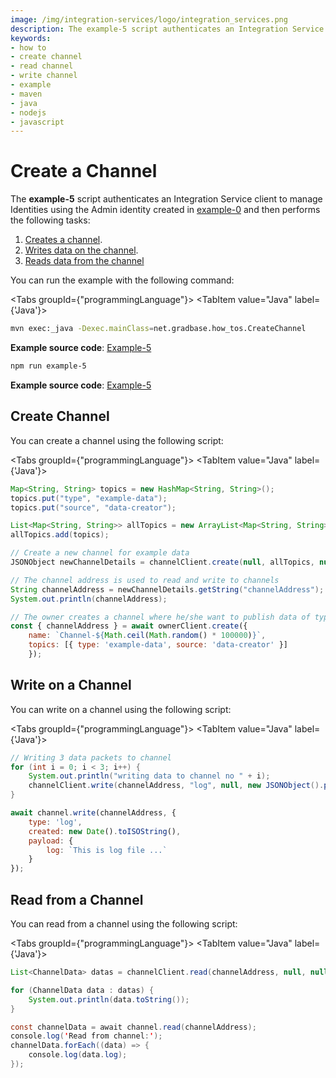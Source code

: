```yaml
---
image: /img/integration-services/logo/integration_services.png
description: The example-5 script authenticates an Integration Service client to manage Identities using the Admin identity created in example-0 and then creates a channel, writes data on the channel, reads data from the channel.
keywords:
- how to
- create channel
- read channel
- write channel
- example
- maven
- java
- nodejs
- javascript
---
```


# Create a Channel

The **example-5** script authenticates an Integration Service client to manage Identities using the Admin identity
created in [example-0](./run-how-tos.mdx) and then performs the following tasks:

1. [Creates a channel](#create-channel).
2. [Writes data on the channel](#write-on-a-channel).
3. [Reads data from the channel](#read-from-a-channel)

You can run the example with the following command:

<Tabs groupId={"programmingLanguage"}>
<TabItem value="Java" label={'Java'}>

```bash
mvn exec:_java -Dexec.mainClass=net.gradbase.how_tos.CreateChannel
```

**Example source code**: [Example-5](https://github.com/albydeca/iota-is-sdk/blob/main/examples/src/main/java/net/gradbase/examples/CreateChannel.java)

</TabItem>
<TabItem value="Nodejs" label={'Node.js'}>

```bash
npm run example-5
````

**Example source code**: [Example-5](https://github.com/iotaledger/integration-services/blob/master/clients/client-sdk/examples/5-CreateChannel.ts)

</TabItem>
</Tabs>


## Create Channel

You can create a channel using the following script:

<Tabs groupId={"programmingLanguage"}>
<TabItem value="Java" label={'Java'}>

```java
Map<String, String> topics = new HashMap<String, String>();
topics.put("type", "example-data");
topics.put("source", "data-creator");

List<Map<String, String>> allTopics = new ArrayList<Map<String, String>>();
allTopics.add(topics);

// Create a new channel for example data
JSONObject newChannelDetails = channelClient.create(null, allTopics, null, null, null);

// The channel address is used to read and write to channels
String channelAddress = newChannelDetails.getString("channelAddress");
System.out.println(channelAddress);
```

</TabItem>
<TabItem value="Nodejs" label={'Node.js'}>

```js
// The owner creates a channel where he/she want to publish data of type 'example-data'.
const { channelAddress } = await ownerClient.create({
    name: `Channel-${Math.ceil(Math.random() * 100000)}`,
    topics: [{ type: 'example-data', source: 'data-creator' }]
    });
```

</TabItem>
</Tabs>

## Write on a Channel

You can write on a channel using the following script:

<Tabs groupId={"programmingLanguage"}>
<TabItem value="Java" label={'Java'}>

```java
// Writing 3 data packets to channel
for (int i = 0; i < 3; i++) {
    System.out.println("writing data to channel no " + i);
    channelClient.write(channelAddress, "log", null, new JSONObject().put("log", "This is log number " + i));
}
```

</TabItem>
<TabItem value="Nodejs" label={'Node.js'}>

```js
await channel.write(channelAddress, {
    type: 'log',
    created: new Date().toISOString(),
    payload: {
        log: `This is log file ...`
    }
});
```

</TabItem>
</Tabs>

## Read from a Channel

You can read from a channel using the following script:

<Tabs groupId={"programmingLanguage"}>
<TabItem value="Java" label={'Java'}>

```java
List<ChannelData> datas = channelClient.read(channelAddress, null, null, null, null, null);

for (ChannelData data : datas) {
    System.out.println(data.toString());
}
```
</TabItem>
<TabItem value="Nodejs" label={'Node.js'}>


```java
const channelData = await channel.read(channelAddress);
console.log('Read from channel:');
channelData.forEach((data) => {
    console.log(data.log);
});
```

</TabItem>
</Tabs>
